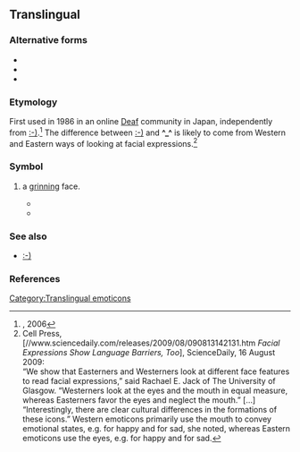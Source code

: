 {{also|^.^|^^|(^ ^)}}
==Translingual==
{{rfm|mul|section=Emoticons that use a low line}}

===Alternative forms===
* {{l|mul|^^}}
* {{l|mul|^.^}}
* {{l|mul|^w^}}

===Etymology===
First used in 1986 in an online [[Deaf]] community in Japan, independently from [[Unsupported titles/Colon hyphen right paren|:-)]].<ref>[http://deafcomic.jp/Others/FaceMark.html {{lang|ja|顔文字の起源 (^_^)}}], 2006</ref> The difference between [[Unsupported titles/Colon hyphen right paren|:-)]] and '''^_^''' is likely to come from Western and Eastern ways of looking at facial expressions.<ref>Cell Press, [//www.sciencedaily.com/releases/2009/08/090813142131.htm ''Facial Expressions Show Language Barriers, Too''], ScienceDaily, 16 August 2009:<br>“We show that Easterners and Westerners look at different face features to read facial expressions,” said Rachael E. Jack of The University of Glasgow. “Westerners look at the eyes and the mouth in equal measure, whereas Easterners favor the eyes and neglect the mouth.” […]<br>“Interestingly, there are clear cultural differences in the formations of these icons.” Western emoticons primarily use the mouth to convey emotional states, e.g. {{nobr|: )}} for happy and {{nobr|: (}} for sad, she noted, whereas Eastern emoticons use the eyes, e.g. {{nobr|^.^}} for happy and {{nobr|;_;}} for sad.</ref>

===Symbol===
{{mul-symbol|head=^_^}}

# {{n-g|An [[emoticon]] representing}} a [[grin]]ning face.
#* {{quote-newsgroup|en|termlang=mul|date=14 January 2002|author=Stuart Dawson|title=Re: This made me look at YATA in a whole new light.. o_o|url=https://groups.google.com/forum/#!original/uk.media.animation.anime/um1Xlj1K4ZM/-7isnuE8ZLkJ|newsgroup=uk.media.animation.anime|passage=having now watched it I just have one thing to say... <grin> So who's got the bollocks to do some cosplay with me then? '''^_^'''}}
#* {{quote-newsgroup|en|termlang=mul|date=1 November 2015|author=Uncle Monster [username]|title=Re: OT:  Another sure sign of a country in decline|url=https://groups.google.com/forum/#!original/alt.home.repair/SKUr02FBSl8/3C6DOEZMAwAJ|newsgroup=alt.home.repair|passage=She's very cute and talented but if she's really a smoker, she'll wind up looking old before her time. It would be a shame because I love her singing. '''^_^'''}}

===See also===
* [[Unsupported titles/Colon hyphen right paren|:-)]]

===References===
<references />
{{DISPLAYTITLE:^_^}}
[[Category:Translingual emoticons]]